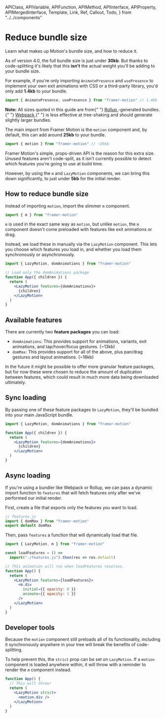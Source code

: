 <!-- 👋 Editing this file? Need help? → https://github.com/framer/api-docs/blob/master/CONTRIBUTING.md -->

  APIClass,
  APIVariable,
  APIFunction,
  APIMethod,
  APIInterface,
  APIProperty,
  APIMergedInterface,
  Template,
  Link,
  Ref,
  Callout,
  Todo,
} from "../../components"


# Reduce bundle size

<span className="lead">
  Learn what makes up Motion's bundle size, and how to
  reduce it.
</span>

As of version 4.0, the full bundle size is just under **30kb**. But thanks to code-splitting it's likely that this **isn't** the actual weight you'll be adding to your bundle size.

For example, if you're only importing `AnimatePresence` and `usePresence` to implement your own exit animations with CSS or a third-party library, you'd only add **1.4kb** to your bundle.

```jsx
import { AnimatePresence, usePresence } from "framer-motion" // 1.4kb
```

<Callout>
  <strong>Note:</strong> All sizes quoted in this guide are
  from{" "}
  <a href="https://rollupjs.org/" target="_blank">
    Rollup
  </a>
  -generated bundles.{" "}
  <a href="https://webpack.js.org/" target="_blank">
    Webpack
  </a>{" "}
  is less effective at tree-shaking and should generate
  slightly larger bundles.
</Callout>

The main import from Framer Motion is the `motion` component and, by default, this can add around **25kb** to your bundle.

```jsx
import { motion } from "framer-motion" // ~25kb
```

Framer Motion's simple, props-driven API is the reason for this extra size. Unused features aren't code-split, as it isn't currently possible to detect which features you're going to use at build time.

However, by using the `m` and `LazyMotion` components, we can bring this down significantly, to just under **5kb** for the initial render.

## How to reduce bundle size

Instead of importing `motion`, import the slimmer `m` component.

```jsx
import { m } from "framer-motion"
```

`m` is used in the exact same way as `motion`, but unlike `motion`, the `m` component doesn't come preloaded with features like exit animations or drag.

Instead, we load these in manually via the `LazyMotion` component. This lets you choose which features you load in, and whether you load them synchronously or asynchronously.

```jsx
import { LazyMotion, domAnimations } from "framer-motion"

// Load only the domAnimations package
function App({ children }) {
  return (
    <LazyMotion features={domAnimations}>
      {children}
    </LazyMotion>
  )
}
```

## Available features

There are currently two **feature packages** you can load:

- `domAnimations`: This provides support for animations, variants, exit animations, and tap/hover/focus gestures. (~13kb)
- `domMax`: This provides support for all of the above, plus pan/drag gestures and layout animations. (~18kb)

In the future it might be possible to offer more granular feature packages, but for now these were chosen to reduce the amount of duplication between features, which could result in much more data being downloaded ultimately.

## Sync loading

By passing one of these feature packages to `LazyMotion`, they'll be bundled into your main JavaScript bundle.

```jsx
import { LazyMotion, domAnimations } from "framer-motion"

function App({ children }) {
  return (
    <LazyMotion features={domAnimations}>
      {children}
    </LazyMotion>
  )
}
```

## Async loading

If you're using a bundler like Webpack or Rollup, we can pass a dynamic import function to `features` that will fetch features only after we've performed our initial render.

First, create a file that exports only the features you want to load.

```javascript
// features.js
import { domMax } from "framer-motion"
export default domMax
```

Then, pass `features` a function that will dynamically load that file.

```jsx
import { LazyMotion, m } from "framer-motion"

const loadFeatures = () =>
  import("./features.js").then(res => res.default)

// This animation will run when loadFeatures resolves.
function App() {
  return (
    <LazyMotion features={loadFeatures}>
      <m.div
        initial={{ opacity: 0 }}
        animate={{ opacity: 1 }}
      />
    </LazyMotion>
  )
}
```

## Developer tools

Because the `motion` component still preloads all of its functionality, including it synchronously anywhere in your tree will break the benefits of code-splitting.

To help prevent this, the `strict` prop can be set on `LazyMotion`. If a `motion` component is loaded anywhere within, it will throw with a reminder to render the `m` component instead.

```jsx
function App() {
  // This will throw!
  return (
    <LazyMotion strict>
      <motion.div />
    </LazyMotion>
  )
}
```
